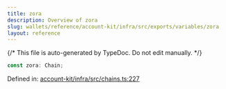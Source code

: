```yaml
---
title: zora
description: Overview of zora
slug: wallets/reference/account-kit/infra/src/exports/variables/zora
layout: reference
---
```


{/* This file is auto-generated by TypeDoc. Do not edit manually. */}

```ts
const zora: Chain;
```

Defined in: [account-kit/infra/src/chains.ts:227](https://github.com/alchemyplatform/aa-sdk/blob/9df5be8c23af4e472bcb503c17766b16da0ad87d/account-kit/infra/src/chains.ts#L227)
